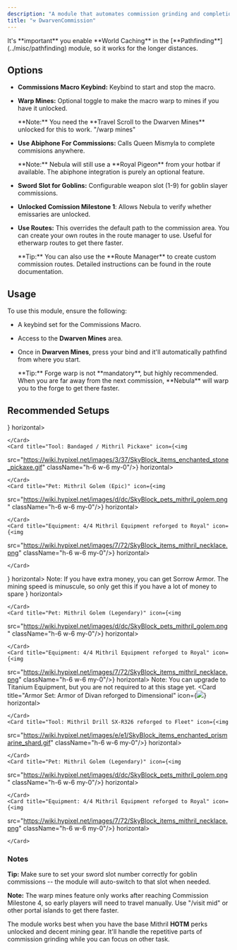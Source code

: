 ```yaml
---
description: "A module that automates commission grinding and completion in the Dwarven Mines, with quality-of-life features for faster progression."
title: "⚒️ DwarvenCommission"
---
```


<Danger>
  It's **important** you enable **World Caching** in the [**Pathfinding**](../misc/pathfinding) module, so it works for the longer distances.
</Danger>

## Options

- **Commissions Macro Keybind:** Keybind to start and stop the macro.
- **Warp Mines:** Optional toggle to make the macro warp to mines if you have it unlocked.

  <Warning>
    **Note:** You need the **Travel Scroll to the Dwarven Mines** unlocked for this to work. "/warp mines"
  </Warning>
- **Use Abiphone For Commissions:** Calls Queen Mismyla to complete commisions anywhere.

  <Info>
    **Note:** Nebula will still use a **Royal Pigeon** from your hotbar if available. The abiphone integration is purely an optional feature.
  </Info>
- **Sword Slot for Goblins:** Configurable weapon slot (1-9) for goblin slayer commissions.
- **Unlocked Comission Milestone 1**: Allows Nebula to verify whether emissaries are unlocked.
- **Use Routes:** This overrides the default path to the commission area. You can create your own routes in the route manager to use. Useful for etherwarp routes to get there faster.

  <Tip>
    **Tip:** You can also use the **Route Manager** to create custom commission routes. Detailed instructions can be found in the route documentation.
  </Tip>

## Usage

To use this module, ensure the following:

- A keybind set for the Commissions Macro.
- Access to the **Dwarven Mines** area.
- Once in **Dwarven Mines**, press your bind and it'll automatically pathfind from where you start.

  <Tip>
    **Tip:** Forge warp is not **mandatory**, but highly recommended. When you are far away from the next commission, **Nebula** will warp you to the forge to get there faster.
  </Tip>

## Recommended Setups

<Tabs>
  <Tab title="Early Game">
    <Card title="Armor Set: Glacite Armor" icon={<img
src="https://wiki.hypixel.net/images/3/3d/SkyBlock_armor_glacite.png"
className="h-6 w-6 my-0"/>} horizontal>
      
    </Card>
    <Card title="Tool: Bandaged / Mithril Pickaxe" icon={<img
src="https://wiki.hypixel.net/images/3/37/SkyBlock_items_enchanted_stone_pickaxe.gif"
className="h-6 w-6 my-0"/>} horizontal>
      
    </Card>
    <Card title="Pet: Mithril Golem (Epic)" icon={<img
src="https://wiki.hypixel.net/images/d/dc/SkyBlock_pets_mithril_golem.png"
className="h-6 w-6 my-0"/>} horizontal>
      
    </Card>
    <Card title="Equipment: 4/4 Mithril Equipment reforged to Royal" icon={<img
src="https://wiki.hypixel.net/images/7/72/SkyBlock_items_mithril_necklace.png"
className="h-6 w-6 my-0"/>} horizontal>
      
    </Card>
  </Tab>
  <Tab title="Mid Game">
    <Card title="Armor Set: Yog Armor reforged to Dimensional" icon={<img
src="https://wiki.hypixel.net/images/f/f5/SkyBlock_armor_yog.png"
className="h-6 w-6 my-0"/>} horizontal>
      Note: If you have extra money, you can get Sorrow Armor. The mining speed is minuscule, so only get this if you have a lot of money to spare
    </Card>
    <Card title="Tool: Mithril Drill SX-R226 reforged to Fleet" icon={<img
src="https://wiki.hypixel.net/images/e/e1/SkyBlock_items_enchanted_prismarine_shard.gif"
className="h-6 w-6 my-0"/>} horizontal>
      
    </Card>
    <Card title="Pet: Mithril Golem (Legendary)" icon={<img
src="https://wiki.hypixel.net/images/d/dc/SkyBlock_pets_mithril_golem.png"
className="h-6 w-6 my-0"/>} horizontal>
      
    </Card>
    <Card title="Equipment: 4/4 Mithril Equipment reforged to Royal" icon={<img
src="https://wiki.hypixel.net/images/7/72/SkyBlock_items_mithril_necklace.png"
className="h-6 w-6 my-0"/>} horizontal>
      Note: You can upgrade to Titanium Equipment, but you are not required to at this stage yet.
    </Card>
  </Tab>
  <Tab title="Late Game">
    <Card title="Armor Set: Armor of Divan reforged to Dimensional" icon={<img
src="https://wiki.hypixel.net/images/9/9c/SkyBlock_armor_divan.png"
className="h-6 w-6 my-0"/>} horizontal>
      
    </Card>
    <Card title="Tool: Mithril Drill SX-R326 reforged to Fleet" icon={<img
src="https://wiki.hypixel.net/images/e/e1/SkyBlock_items_enchanted_prismarine_shard.gif"
className="h-6 w-6 my-0"/>} horizontal>
      
    </Card>
    <Card title="Pet: Mithril Golem (Legendary)" icon={<img
src="https://wiki.hypixel.net/images/d/dc/SkyBlock_pets_mithril_golem.png"
className="h-6 w-6 my-0"/>} horizontal>
      
    </Card>
    <Card title="Equipment: 4/4 Mithril Equipment reforged to Royal" icon={<img
src="https://wiki.hypixel.net/images/7/72/SkyBlock_items_mithril_necklace.png"
className="h-6 w-6 my-0"/>} horizontal>
      
    </Card>
  </Tab>
</Tabs>

### Notes

**Tip:** Make sure to set your sword slot number correctly for goblin commissions -- the module will auto-switch to that slot when needed.

**Note:** The warp mines feature only works after reaching Commission Milestone 4, so early players will need to travel manually. Use "/visit mid" or other portal islands to get there faster.

The module works best when you have the base Mithril **HOTM** perks unlocked and decent mining gear. It'll handle the repetitive parts of commission grinding while you can focus on other task.